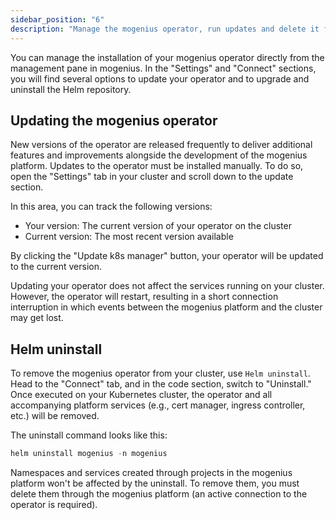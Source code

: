 ```yaml
---
sidebar_position: "6"
description: "Manage the mogenius operator, run updates and delete it from your cluster."
---
```


You can manage the installation of your mogenius operator directly from the management pane in mogenius. In the "Settings" and "Connect" sections, you will find several options to update your operator and to upgrade and uninstall the Helm repository.

## Updating the mogenius operator

New versions of the operator are released frequently to deliver additional features and improvements alongside the development of the mogenius platform. Updates to the operator must be installed manually. To do so, open the "Settings" tab in your cluster and scroll down to the update section.

In this area, you can track the following versions:

- Your version: The current version of your operator on the cluster
- Current version: The most recent version available

By clicking the "Update k8s manager" button, your operator will be updated to the current version.

<Note>
  Updating your operator does not affect the services running on your cluster. However, the operator will restart, resulting in a short connection interruption in which events between the mogenius platform and the cluster may get lost.
</Note>

## Helm uninstall

To remove the mogenius operator from your cluster, use `Helm uninstall`. Head to the "Connect" tab, and in the code section, switch to "Uninstall." Once executed on your Kubernetes cluster, the operator and all accompanying platform services (e.g., cert manager, ingress controller, etc.) will be removed.

The uninstall command looks like this:

```jsx title="mogenius operator Helm uninstall"
helm uninstall mogenius -n mogenius
```

<Note>
  Namespaces and services created through projects in the mogenius platform won't be affected by the uninstall. To remove them, you must delete them through the mogenius platform (an active connection to the operator is required).
</Note>